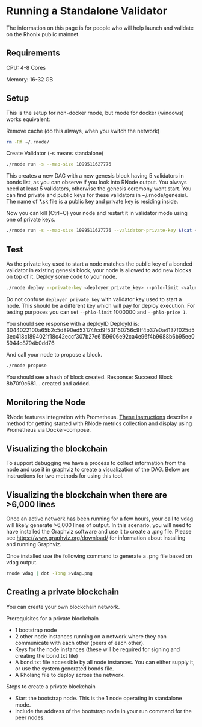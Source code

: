 # Running a Standalone Validator

The information on this page is for people who will help launch and validate on the Rhonix public mainnet.

## Requirements

CPU: 4-8 Cores

Memory: 16-32 GB

## Setup

This is the setup for non-docker rnode, but rnode for docker (windows) works equivalent:

Remove cache (do this always, when you switch the network)

```bash
rm -Rf ~/.rnode/
```

Create Validator (-s means standalone)

```bash
./rnode run -s --map-size 1099511627776
```

This creates a new DAG with a new genesis block having 5 validators in bonds list, as you can observe if you look into RNode output. You always need at least 5 validators, otherwise the genesis ceremony wont start. You can find private and public keys for these validators in ~/.rnode/genesis/. The name of \*.sk file is a public key and private key is residing inside.

Now you can kill (Ctrl+C) your node and restart it in validator mode using one of private keys.

```bash
./rnode run -s --map-size 1099511627776 --validator-private-key $(cat ~/.rnode/genesis/*.sk | tail -1)
```

## Test

As the private key used to start a node matches the public key of a bonded validator in existing genesis block, your node is allowed to add new blocks on top of it. Deploy some code to your node.

```bash
./rnode deploy --private-key <deployer_private_key> --phlo-limit <value> --phlo-price <value> <file.rho>
```

Do not confuse `deployer_private_key` with validator key used to start a node. This should be a different key which will pay for deploy execution. For testing purposes you can set `--phlo-limit` 1000000 and `--phlo-price 1`.

You should see response with a deployID
DeployId is: 3044022100a65b2c5d890ed53174fcd9f53f150756c9ff4b37e0a4137f025d53ec418c1894021f18c42eccf307b27e6159606e92ca4e96f4b9688b6b95ee05944c8794b0dd76

And call your node to propose a block.

```bash
./rnode propose
```

You should see a hash of block created.
Response: Success! Block 8b70f0c681... created and added.

## Monitoring the Node

RNode features integration with Prometheus. [These instructions](https://github.com/RhonixLabs/rhonix/blob/master/docker/node/README.md) describe a method for getting started with RNode metrics collection and display using Prometheus via Docker-compose.

## Visualizing the blockchain

To support debugging we have a process to collect information from the node and use it in graphviz to create a visualization of the DAG. Below are instructions for two methods for using this tool.

## Visualizing the blockchain when there are >6,000 lines

Once an active network has been running for a few hours, your call to vdag will likely generate >6,000 lines of output. In this scenario, you will need to have installed the Graphviz software and use it to create a .png file. Please see https://www.graphviz.org/download/ for information about installing and running Graphviz.

Once installed use the following command to generate a .png file based on vdag output.

```bash
rnode vdag | dot -Tpng >vdag.png
```

## Creating a private blockchain

You can create your own blockchain network.

Prerequisites for a private blockchain

- 1 bootstrap node
- 2 other node instances running on a network where they can communicate with each other (peers of each other).
- Keys for the node instances (these will be required for signing and creating the bond.txt file)
- A bond.txt file accessible by all node instances. You can either supply it, or use the system generated bonds file.
- A Rholang file to deploy across the network.

Steps to create a private blockchain

- Start the bootstrap node. This is the 1 node operating in standalone mode.
- Include the address of the bootstrap node in your run command for the peer nodes.
